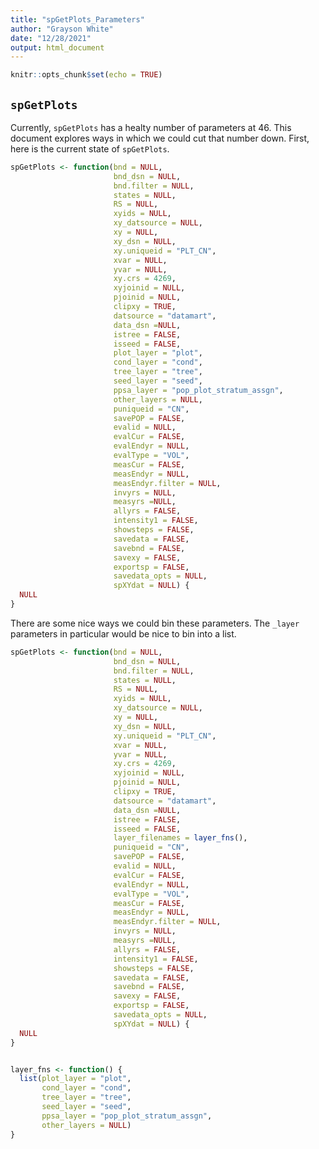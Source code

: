 ```yaml
---
title: "spGetPlots_Parameters"
author: "Grayson White"
date: "12/28/2021"
output: html_document
---
```


```r
knitr::opts_chunk$set(echo = TRUE)
```

## `spGetPlots`

Currently, `spGetPlots` has a healty number of parameters at 46. This document explores ways in which we could cut that number down. First, here is the current state of `spGetPlots`.

```r
spGetPlots <- function(bnd = NULL, 
                       bnd_dsn = NULL, 
                       bnd.filter = NULL, 
                       states = NULL, 
                       RS = NULL, 
                       xyids = NULL, 
                       xy_datsource = NULL, 
                       xy = NULL, 
                       xy_dsn = NULL, 
                       xy.uniqueid = "PLT_CN", 
                       xvar = NULL, 
                       yvar = NULL, 
                       xy.crs = 4269, 
                       xyjoinid = NULL, 
                       pjoinid = NULL, 
                       clipxy = TRUE, 
                       datsource = "datamart", 
                       data_dsn =NULL, 
                       istree = FALSE, 
                       isseed = FALSE, 
                       plot_layer = "plot", 
                       cond_layer = "cond", 
                       tree_layer = "tree", 
                       seed_layer = "seed", 
                       ppsa_layer = "pop_plot_stratum_assgn", 
                       other_layers = NULL, 
                       puniqueid = "CN", 
                       savePOP = FALSE, 
                       evalid = NULL, 
                       evalCur = FALSE, 
                       evalEndyr = NULL, 
                       evalType = "VOL", 
                       measCur = FALSE, 
                       measEndyr = NULL, 
                       measEndyr.filter = NULL, 
                       invyrs = NULL, 
                       measyrs =NULL, 
                       allyrs = FALSE, 
                       intensity1 = FALSE, 
                       showsteps = FALSE, 
                       savedata = FALSE, 
                       savebnd = FALSE, 
                       savexy = FALSE, 
                       exportsp = FALSE, 
                       savedata_opts = NULL,
                       spXYdat = NULL) {
  NULL
}
```

There are some nice ways we could bin these parameters. The `_layer` parameters in particular would be nice to bin into a list. 

```r
spGetPlots <- function(bnd = NULL, 
                       bnd_dsn = NULL, 
                       bnd.filter = NULL, 
                       states = NULL, 
                       RS = NULL, 
                       xyids = NULL, 
                       xy_datsource = NULL, 
                       xy = NULL, 
                       xy_dsn = NULL, 
                       xy.uniqueid = "PLT_CN", 
                       xvar = NULL, 
                       yvar = NULL, 
                       xy.crs = 4269, 
                       xyjoinid = NULL, 
                       pjoinid = NULL, 
                       clipxy = TRUE, 
                       datsource = "datamart", 
                       data_dsn =NULL, 
                       istree = FALSE, 
                       isseed = FALSE, 
                       layer_filenames = layer_fns(),
                       puniqueid = "CN", 
                       savePOP = FALSE, 
                       evalid = NULL, 
                       evalCur = FALSE, 
                       evalEndyr = NULL, 
                       evalType = "VOL", 
                       measCur = FALSE, 
                       measEndyr = NULL, 
                       measEndyr.filter = NULL, 
                       invyrs = NULL, 
                       measyrs =NULL, 
                       allyrs = FALSE, 
                       intensity1 = FALSE, 
                       showsteps = FALSE, 
                       savedata = FALSE, 
                       savebnd = FALSE, 
                       savexy = FALSE, 
                       exportsp = FALSE, 
                       savedata_opts = NULL,
                       spXYdat = NULL) {
  NULL
}


layer_fns <- function() {
  list(plot_layer = "plot", 
       cond_layer = "cond", 
       tree_layer = "tree", 
       seed_layer = "seed", 
       ppsa_layer = "pop_plot_stratum_assgn", 
       other_layers = NULL)
}
                       
```



